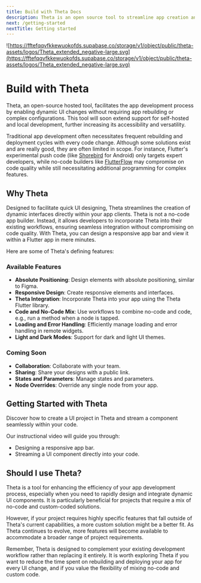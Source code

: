 ```yaml
---
title: Build with Theta Docs
description: Theta is an open source tool to streamline app creation and testing with dynamic UIs, without the need for rebuilding.
next: /getting-started
nextTitle: Getting started
---
```


![https://fftefqqvfkkewuokofds.supabase.co/storage/v1/object/public/theta-assets/logos/Theta_extended_negative-large.svg](https://fftefqqvfkkewuokofds.supabase.co/storage/v1/object/public/theta-assets/logos/Theta_extended_negative-large.svg)

# Build with Theta

Theta, an open-source hosted tool, facilitates the app development process by enabling dynamic UI changes without requiring app rebuilding or complex configurations. This tool will soon extend support for self-hosted and local development, further increasing its accessibility and versatility.

Traditional app development often necessitates frequent rebuilding and deployment cycles with every code change. Although some solutions exist and are really good, they are often limited in scope. For instance, Flutter's experimental push code (like [Shorebird](https://shorebird.dev) for Android) only targets expert developers, while no-code builders like [FlutterFlow](https://flutterflow.io) may compromise on code quality while still necessitating additional programming for complex features.

## Why Theta

Designed to facilitate quick UI designing, Theta streamlines the creation of dynamic interfaces directly within your app clients. Theta is not a no-code app builder. Instead, it allows developers to incorporate Theta into their existing workflows, ensuring seamless integration without compromising on code quality. With Theta, you can design a responsive app bar and view it within a Flutter app in mere minutes.

Here are some of Theta's defining features:

### Available Features
- **Absolute Positioning**: Design elements with absolute positioning, similar to Figma.
- **Responsive Design**: Create responsive elements and interfaces.
- **Theta Integration**: Incorporate Theta into your app using the Theta Flutter library.
- **Code and No-Code Mix**: Use workflows to combine no-code and code, e.g., run a method when a node is tapped.
- **Loading and Error Handling**: Efficiently manage loading and error handling in remote widgets.
- **Light and Dark Modes**: Support for dark and light UI themes.

### Coming Soon
- **Collaboration**: Collaborate with your team.
- **Sharing**: Share your designs with a public link.
- **States and Parameters**: Manage states and parameters.
- **Node Overrides**: Override any single node from your app.

## Getting Started with Theta

Discover how to create a UI project in Theta and stream a component seamlessly within your code.

Our instructional video will guide you through:

- Designing a responsive app bar.
- Streaming a UI component directly into your code.

<YouTube id="oFed0NIqBZI" />

## Should I use Theta?

Theta is a tool for enhancing the efficiency of your app development process, especially when you need to rapidly design and integrate dynamic UI components. It is particularly beneficial for projects that require a mix of no-code and custom-coded solutions. 

However, if your project requires highly specific features that fall outside of Theta's current capabilities, a more custom solution might be a better fit. As Theta continues to evolve, more features will become available to accommodate a broader range of project requirements. 

Remember, Theta is designed to complement your existing development workflow rather than replacing it entirely. It is worth exploring Theta if you want to reduce the time spent on rebuilding and deploying your app for every UI change, and if you value the flexibility of mixing no-code and custom code.
